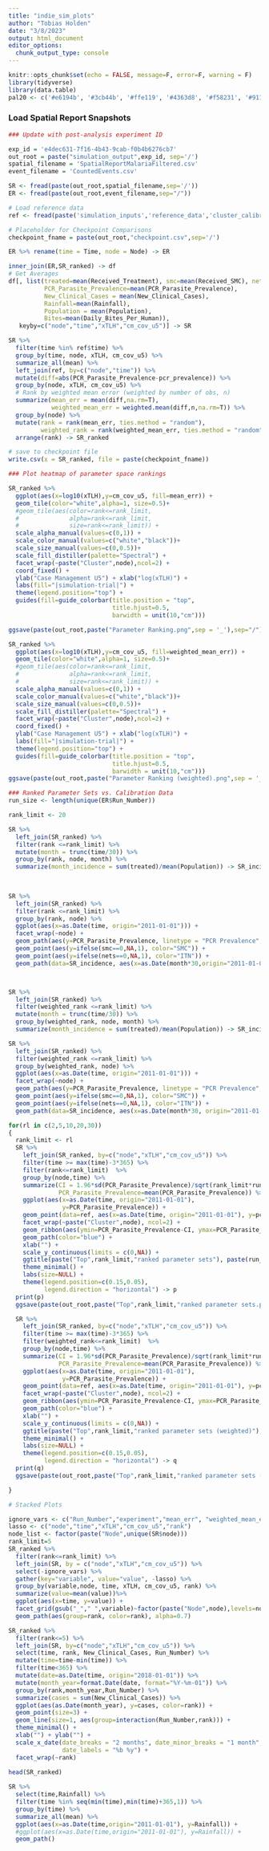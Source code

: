```yaml
---
title: "indie_sim_plots"
author: "Tobias Holden"
date: "3/8/2023"
output: html_document
editor_options: 
  chunk_output_type: console
---
```


```r
knitr::opts_chunk$set(echo = FALSE, message=F, error=F, warning = F)
library(tidyverse)
library(data.table)
pal20 <- c('#e6194b', '#3cb44b', '#ffe119', '#4363d8', '#f58231', '#911eb4', '#46f0f0', '#f032e6', '#bcf60c', '#fabebe', '#008080', '#e6beff', '#9a6324', '#fffac8', '#800000', '#aaffc3', '#808000', '#ffd8b1', '#000075', '#808080', '#ffffff', '#000000')
```

### Load Spatial Report Snapshots

```r
### Update with post-analysis experiment ID

exp_id = 'e4dec631-7f16-4b43-9cab-f0b4b6276cb7'
out_root = paste("simulation_output",exp_id, sep='/')
spatial_filename = 'SpatialReportMalariaFiltered.csv'
event_filename = 'CountedEvents.csv'

SR <- fread(paste(out_root,spatial_filename,sep='/'))
ER <- fread(paste(out_root,event_filename,sep="/"))

# Load reference data
ref <- fread(paste('simulation_inputs','reference_data','cluster_calibration_targets.csv',sep='/'))

# Placeholder for Checkpoint Comparisons
checkpoint_fname = paste(out_root,"checkpoint.csv",sep='/')
```

```r

ER %>% rename(time = Time, node = Node) -> ER

inner_join(ER,SR_ranked) -> df
# Get Averages
df[, list(treated=mean(Received_Treatment), smc=mean(Received_SMC), nets=mean(Received_ITN), 
          PCR_Parasite_Prevalence=mean(PCR_Parasite_Prevalence),
          New_Clinical_Cases = mean(New_Clinical_Cases),
          Rainfall=mean(Rainfall),
          Population = mean(Population),
          Bites=mean(Daily_Bites_Per_Human)), 
   keyby=c("node","time","xTLH","cm_cov_u5")] -> SR

```

```r

SR %>%
  filter(time %in% ref$time) %>%
  group_by(time, node, xTLH, cm_cov_u5) %>%
  summarize_all(mean) %>%
  left_join(ref, by=c("node","time")) %>%
  mutate(diff=abs(PCR_Parasite_Prevalence-pcr_prevalence)) %>%
  group_by(node, xTLH, cm_cov_u5) %>%
  # Rank by weighted mean error (weighted by number of obs, n)
  summarize(mean_err = mean(diff,na.rm=T),
            weighted_mean_err = weighted.mean(diff,n,na.rm=T)) %>%
  group_by(node) %>%
  mutate(rank = rank(mean_err, ties.method = "random"),
         weighted_rank = rank(weighted_mean_err, ties.method = "random")) %>%
  arrange(rank) -> SR_ranked

# save to checkpoint file
write.csv(x = SR_ranked, file = paste(checkpoint_fname))
```

```r

### Plot heatmap of parameter space rankings

SR_ranked %>%
  ggplot(aes(x=log10(xTLH),y=cm_cov_u5, fill=mean_err)) +
  geom_tile(color="white",alpha=1, size=0.5)+
  #geom_tile(aes(color=rank<=rank_limit, 
  #              alpha=rank<=rank_limit, 
  #              size=rank<=rank_limit)) +
  scale_alpha_manual(values=c(0,1)) + 
  scale_color_manual(values=c("white","black"))+
  scale_size_manual(values=c(0,0.5))+
  scale_fill_distiller(palette="Spectral") +
  facet_wrap(~paste("Cluster",node),ncol=2) +
  coord_fixed() +
  ylab("Case Management U5") + xlab("log(xTLH)") +
  labs(fill="|simulation-trial|") +
  theme(legend.position="top") +
  guides(fill=guide_colorbar(title.position = "top",
                             title.hjust=0.5,
                             barwidth = unit(10,"cm")))

ggsave(paste(out_root,paste("Parameter Ranking.png",sep = '_'),sep="/"))

SR_ranked %>%
  ggplot(aes(x=log10(xTLH),y=cm_cov_u5, fill=weighted_mean_err)) +
  geom_tile(color="white",alpha=1, size=0.5)+
  #geom_tile(aes(color=rank<=rank_limit, 
  #              alpha=rank<=rank_limit, 
  #              size=rank<=rank_limit)) +
  scale_alpha_manual(values=c(0,1)) + 
  scale_color_manual(values=c("white","black"))+
  scale_size_manual(values=c(0,0.5))+
  scale_fill_distiller(palette="Spectral") +
  facet_wrap(~paste("Cluster",node),ncol=2) +
  coord_fixed() +
  ylab("Case Management U5") + xlab("log(xTLH)") +
  labs(fill="|simulation-trial|") +
  theme(legend.position="top") +
  guides(fill=guide_colorbar(title.position = "top",
                             title.hjust=0.5,
                             barwidth = unit(10,"cm")))
ggsave(paste(out_root,paste("Parameter Ranking (weighted).png",sep = '_'),sep="/"))
```


```r

### Ranked Parameter Sets vs. Calibration Data
run_size <- length(unique(ER$Run_Number))

rank_limit <- 20

SR %>%
  left_join(SR_ranked) %>%
  filter(rank <=rank_limit) %>%
  mutate(month = trunc(time/30)) %>%
  group_by(rank, node, month) %>%
  summarize(month_incidence = sum(treated)/mean(Population)) -> SR_incidence
    
  

SR %>%
  left_join(SR_ranked) %>%
  filter(rank <=rank_limit) %>%
  group_by(rank, node) %>%
  ggplot(aes(x=as.Date(time, origin="2011-01-01"))) +
  facet_wrap(~node) +
  geom_path(aes(y=PCR_Parasite_Prevalence, linetype = "PCR Prevalence", group=rank)) +
  geom_point(aes(y=ifelse(smc==0,NA,1), color="SMC")) +
  geom_point(aes(y=ifelse(nets==0,NA,1), color="ITN")) +
  geom_path(data=SR_incidence, aes(x=as.Date(month*30,origin="2011-01-01"), y=month_incidence, group=rank, linetype="Monthly Incidence")) 



SR %>%
  left_join(SR_ranked) %>%
  filter(weighted_rank <=rank_limit) %>%
  mutate(month = trunc(time/30)) %>%
  group_by(weighted_rank, node, month) %>%
  summarize(month_incidence = sum(treated)/mean(Population)) -> SR_incidence

SR %>%
  left_join(SR_ranked) %>%
  filter(weighted_rank <=rank_limit) %>%
  group_by(weighted_rank, node) %>%
  ggplot(aes(x=as.Date(time, origin="2011-01-01"))) +
  facet_wrap(~node) +
  geom_path(aes(y=PCR_Parasite_Prevalence, linetype = "PCR Prevalence", group=weighted_rank)) +
  geom_point(aes(y=ifelse(smc==0,NA,1), color="SMC")) +
  geom_point(aes(y=ifelse(nets==0,NA,1), color="ITN")) +
  geom_path(data=SR_incidence, aes(x=as.Date(month*30, origin="2011-01-01"), y=month_incidence, group=weighted_rank, linetype="Monthly Incidence"))

```

```r

for(rl in c(2,5,10,20,30))
{
  rank_limit <- rl
  SR %>% 
    left_join(SR_ranked, by=c("node","xTLH","cm_cov_u5")) %>%
    filter(time >= max(time)-3*365) %>%
    filter(rank<=rank_limit)  %>%
    group_by(node,time) %>%
    summarize(CI = 1.96*sd(PCR_Parasite_Prevalence)/sqrt(rank_limit*run_size),
              PCR_Parasite_Prevalence=mean(PCR_Parasite_Prevalence)) %>%
    ggplot(aes(x=as.Date(time, origin="2011-01-01"),
               y=PCR_Parasite_Prevalence)) +
    geom_point(data=ref, aes(x=as.Date(time, origin="2011-01-01"), y=pcr_prevalence), color="black",fill="white",shape=21, group=NA) +
    facet_wrap(~paste("Cluster",node), ncol=2) +
    geom_ribbon(aes(ymin=PCR_Parasite_Prevalence-CI, ymax=PCR_Parasite_Prevalence+CI), fill="blue", alpha=0.25) +
    geom_path(color="blue") +
    xlab("") +
    scale_y_continuous(limits = c(0,NA)) +
    ggtitle(paste("Top",rank_limit,"ranked parameter sets"), paste(run_size,"runs each")) +
    theme_minimal() +
    labs(size=NULL) +
    theme(legend.position=c(0.15,0.05), 
          legend.direction = "horizontal") -> p
  print(p)
  ggsave(paste(out_root,paste("Top",rank_limit,"ranked parameter sets.png",sep = '_'),sep="/"))

  SR %>% 
    left_join(SR_ranked, by=c("node","xTLH","cm_cov_u5")) %>%
    filter(time >= max(time)-3*365) %>%
    filter(weighted_rank<=rank_limit)  %>%
    group_by(node,time) %>%
    summarize(CI = 1.96*sd(PCR_Parasite_Prevalence)/sqrt(rank_limit*run_size),
              PCR_Parasite_Prevalence=mean(PCR_Parasite_Prevalence)) %>%
    ggplot(aes(x=as.Date(time, origin="2011-01-01"),
               y=PCR_Parasite_Prevalence)) +
    geom_point(data=ref, aes(x=as.Date(time, origin="2011-01-01"), y=pcr_prevalence, size=n), color="black",fill="white",shape=21, group=NA) +
    facet_wrap(~paste("Cluster",node), ncol=2) +
    geom_ribbon(aes(ymin=PCR_Parasite_Prevalence-CI, ymax=PCR_Parasite_Prevalence+CI), fill="blue", alpha=0.25) +
    geom_path(color="blue") +
    xlab("") +
    scale_y_continuous(limits = c(0,NA)) +
    ggtitle(paste("Top",rank_limit,"ranked parameter sets (weighted)"), paste(run_size,"runs each")) +
    theme_minimal() +
    labs(size=NULL) +
    theme(legend.position=c(0.15,0.05), 
          legend.direction = "horizontal") -> q
  print(q)
  ggsave(paste(out_root,paste("Top",rank_limit,"ranked parameter sets (weighted).png",sep = '_'),sep="/"))

}

# Stacked Plots

ignore_vars <- c("Run_Number","experiment","mean_err", "weighted_mean_err", "weighted_rank")
lasso <- c("node","time","xTLH","cm_cov_u5","rank")
node_list <- factor(paste("Node",unique(SR$node)))
rank_limit=5
SR_ranked %>%
  filter(rank<=rank_limit) %>%
  left_join(SR, by = c("node","xTLH","cm_cov_u5")) %>%
  select(-ignore_vars) %>%
  gather(key="variable", value="value", -lasso) %>%
  group_by(variable,node, time, xTLH, cm_cov_u5, rank) %>%
  summarize(value=mean(value))%>%
  ggplot(aes(x=time, y=value)) +
  facet_grid(gsub("_"," ",variable)~factor(paste("Node",node),levels=node_list), scales="free") +
  geom_path(aes(group=rank, color=rank), alpha=0.7)

```

```r
SR_ranked %>%
  filter(rank<=5) %>%
  left_join(SR, by=c("node","xTLH","cm_cov_u5")) %>%
  select(time, rank, New_Clinical_Cases, Run_Number) %>%
  mutate(time=time-min(time)) %>%
  filter(time<365) %>%
  mutate(date=as.Date(time, origin="2018-01-01")) %>%
  mutate(month_year=format.Date(date, format="%Y-%m-01")) %>%
  group_by(rank,month_year,Run_Number) %>%
  summarize(cases = sum(New_Clinical_Cases)) %>%
  ggplot(aes(as.Date(month_year), y=cases, color=rank)) +
  geom_point(size=3) +
  geom_line(size=1, aes(group=interaction(Run_Number,rank))) +
  theme_minimal() +
  xlab("") + ylab("") +
  scale_x_date(date_breaks = "2 months", date_minor_breaks = "1 month", 
               date_labels = "%b %y") +
  facet_wrap(~rank)

head(SR_ranked)
  
SR %>% 
  select(time,Rainfall) %>%
  filter(time %in% seq(min(time),min(time)+365,1)) %>%
  group_by(time) %>%
  summarize_all(mean) %>%
  ggplot(aes(x=as.Date(time,origin="2011-01-01"), y=Rainfall)) +
  #ggplot(aes(x=as.Date(time,origin="2011-01-01"), y=Rainfall)) +
  geom_path()


  
```


